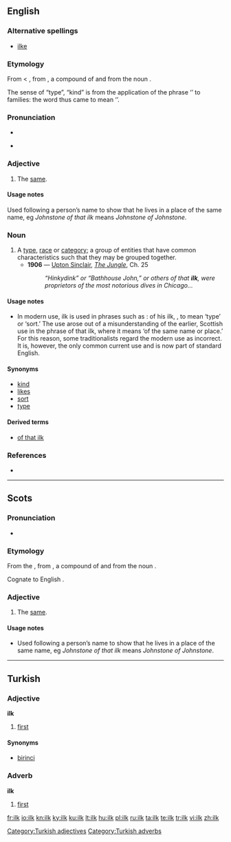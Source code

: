 {{was wotd|2006|June|8}}
==English==

===Alternative spellings===
* [[ilke]]

===Etymology===
From {{etyl|enm}} {{term|ilke|lang=enm}} < {{etyl|ang}} {{term|īlca|lang=ang}}, from {{proto|Germanic|ilikaz|lang=en}}, a compound of {{proto|Germanic|title=|lang=en|i-}} and {{proto|Germanic|title=|lang=en|-likaz}} from the noun {{proto|Germanic|title=|lang=en|likam|body}}.

The sense of “type”, “kind” is from the application of the phrase ‘{{term|of that ilk}}’ to families: the word thus came to mean ‘{{term|family}}’.

===Pronunciation===
* {{IPA|/ɪlk/}}
* {{audio|en-us-ilk.ogg|Audio (US)}}
*: {{rhymes|ɪlk}}

===Adjective===
{{en-adj|-}}

# {{context|Scottish|and|Northern England}} The [[same]].

====Usage notes====
Used following a person’s name to show that he lives in a place of the same name, eg ''Johnstone of that ilk'' means ''Johnstone of Johnstone''.

===Noun===
{{en-noun}}

# A [[type]], [[race]] or [[category]]; a group of entities that have common characteristics such that they may be grouped together.
#* '''1906''' — [[w:Upton Sinclair|Upton Sinclair]], ''[[s:The Jungle|The Jungle]]'', Ch. 25
#*: ''“Hinkydink” or “Bathhouse John,” or others of that '''ilk''', were proprietors of the most notorious dives in Chicago...''

====Usage notes====
* In modern use, ilk is used in phrases such as : of his ilk, {{term|of that ilk}}, to mean ‘type’ or ‘sort.’ The use arose out of a misunderstanding of the earlier, Scottish use in the phrase of that ilk, where it means ‘of the same name or place.’ For this reason, some traditionalists regard the modern use as incorrect. It is, however, the only common current use and is now part of standard English.

====Synonyms====
* [[kind]]
* [[likes]]
* [[sort]]
* [[type]]

====Derived terms====
* [[of that ilk]]

===References===
* {{R:NOAD 2005}}

----

==Scots==

===Pronunciation===
* {{IPA|/ɪlk/|lang=sco}}

===Etymology===
From the {{etyl|ang|sco}} {{term|ilca|īlca|lang=ang}}, from {{proto|Germanic|ilikaz|lang=sco}}, a compound of {{proto|Germanic|title=|lang=sco|i-}} and {{proto|Germanic|title=|lang=sco|-likaz}} from the noun {{proto|Germanic|title=|lang=sco|likam|body}}.

Cognate to English {{term|ilk|lang=en}}.

===Adjective===
{{en-adj|-}}

# The [[same]].

====Usage notes====
* Used following a person’s name to show that he lives in a place of the same name, eg ''Johnstone of that ilk'' means ''Johnstone of Johnstone''.

----

==Turkish==

===Adjective===
'''ilk'''

# [[first]]

====Synonyms====
* [[birinci]]

===Adverb===
'''ilk'''

# [[first]]

[[Category:Turkish adjectives]]
[[Category:Turkish adverbs]]

[[fr:ilk]]
[[io:ilk]]
[[kn:ilk]]
[[ky:ilk]]
[[ku:ilk]]
[[lt:ilk]]
[[hu:ilk]]
[[pl:ilk]]
[[ru:ilk]]
[[ta:ilk]]
[[te:ilk]]
[[tr:ilk]]
[[vi:ilk]]
[[zh:ilk]]